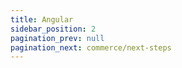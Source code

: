 ```yaml
---
title: Angular
sidebar_position: 2
pagination_prev: null
pagination_next: commerce/next-steps
---
```



<Quickstart product="Voice Conference" />

<head>
  <title>Angular Guide</title>
  <meta
    name="description"
    content="Explore the setup of the Voice Conference client in Angular with Ospi. Follow our guide for effective Angular client setup."
  />
</head>
